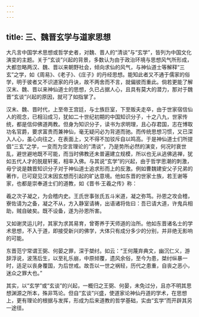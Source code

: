 ```yaml
---
---
---
```

title: 三、魏晋玄学与道家思想
---




大凡言中国学术思想或哲学史者，对魏、晋人的“清谈”与“玄学”，皆列为中国文化演变的主题。关于“玄谈”兴起的背景，多数认为由于政治环境与思想风气所形成，大都忽略两汉、魏、晋以来朝野社会，倾向求仙的风气，与神仙道士等解释“三玄”之学，如《周易》、《老子》、《庄子》的丹经思想。能知此者又不通于儒家的俗学，明于彼者又不识道家的丹诀，故不两舍而不言，就偏彼而重此。倘若更能了解汉末、魏、晋以来神仙道士的思想，久已占据人心，且具有莫大的潜力，那对于魏晋“玄谈”兴起的原因，就可了如指掌了。

汉末、魏、晋时代，上至帝王宫廷，与士族巨室，下至贩夫走卒，由于世家宿信仙人的观念，已相沿成习，犹如二十世纪初期的中国知识分子，十之八九，世家传统，都是信仰佛道两教。但身为知识分子，读书为求明理，且心存君国，志在博取功名官爵，要求富贵而兼神仙，毫无疑问必为背道而驰。而传统思想习惯，又已深入人心，虽心向往之，在表面上，又不得不加驳斥自以鸣高。于是神仙道士们所提倡“三玄”之学，一变而为空言理论的“清谈”，乃是势所必然的演变，何况时衰世乱，避世避地既不可能，而当时佛教还未普遍建立规模，所以也无从逃佛逃禅，犹如五代人才的脱屣轩冕，相率入佛。与其说“玄学”的兴起，由于哲学思潮的刺激，毋宁说是魏晋知识分子对于神仙道士追求形而上的反激。例如曹魏建安父子兄弟的著作，已可窥见汉末因玄想而引起的旷达意境。他如东晋的世家士族，若王谢等家，也都是崇奉道士们的道教，如《晋书·王羲之传》称：

羲之次子凝之，为会稽内史。王氏世事张氏五斗米道，凝之弥笃。孙恩之攻会稽，寮佐请为之备，凝之不从，方入静室请祷，出语诸将佐曰：吾已请大道，许鬼兵相助，贼自破矣。既不设备，遂为孙恩所害。

又如谢灵运儿时，其家为求其易育，曾寄养于天师道的治所。他如东晋诸名士的学术思想，不入于道，即接受新兴的佛学，大体只有成分多少的分别，并非绝无影响的可能。

东晋范宁常谓王弼、何晏之罪，深于桀纣。如云：“王何蔑弃典文，幽沉仁义，游辞浮说，波荡后生，以至礼乐崩，中原倾覆，遗风余俗，至今为患，桀纣纵暴一时，适足以丧身覆国，为后世戒。故吾以一世之祸轻，历代之患重，自丧之恶小，迷众之罪大也。”

其实，以“玄学”或“玄谈”的兴起，一概归之王弼、何晏，未免过分，且亦不明其思想渊源之所本，殊非笃论。但自“玄谈”兴盛，使道家论神仙丹道的学术，在思想上，更有理论的根据与发挥，形成为后来道教的哲学基础，实由“玄学”而开辟其另一途径。